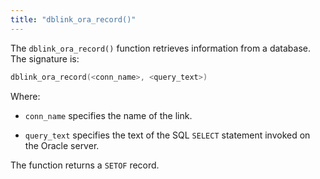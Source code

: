 ```yaml
---
title: "dblink_ora_record()"
---
```


<div id="dblink_ora_record" class="registered_link"></div>

The `dblink_ora_record()` function retrieves information from a database. The signature is:

```c
dblink_ora_record(<conn_name>, <query_text>)
```

Where:

-   `conn_name` specifies the name of the link.

-   `query_text` specifies the text of the SQL `SELECT` statement invoked on the Oracle server.

The function returns a `SETOF` record.
